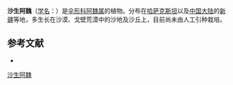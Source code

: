 {{NoteTA|G1=LS}}
{{Speciesbox
| name = 沙生阿魏
| status = 
| status_system = 
| image = 
| genus = Ferula
| species = dubjanskyi
| authority = Korov. ex Pavlov
}}

'''沙生阿魏'''（[[学名|学名]]：{{lang|la|''Ferula dubjanskyi''}}）是[[伞形科|伞形科]][[阿魏属|阿魏属]]的植物。分布在[[哈萨克斯坦|哈萨克斯坦]]以及[[中国大陆|中国大陆]]的[[新疆|新疆]]等地，多生长在沙漠、戈壁荒漠中的沙地及沙丘上，目前尚未由人工引种栽培。

== 参考文献 ==
<div class="references-small">
* {{cite web| url =http://www.bioinfo.cn/db05/KmzwSpecies.php?action=view&id=22800| title =沙生阿魏| work =《中国高等植物数据库全库》| publisher =中国科学院微生物研究所| author =昆明植物研究所| accessdate =2009-02-25| archive-date =2016-03-05| archive-url =https://web.archive.org/web/20160305052626/http://www.bioinfo.cn/db05/KmzwSpecies.php?action=view&id=22800| dead-url =yes}}
</div>
{{Taxonbar|from=Q11140582}}

[[Category:阿魏属|沙生阿魏]]


{{Apiales-stub}}